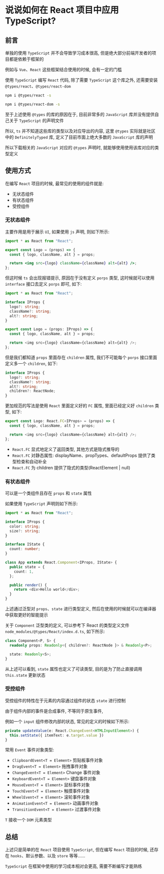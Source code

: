 # 说说如何在 React 项目中应用 TypeScript?

## 前言

单独的使用 `TypeScript` 并不会导致学习成本很高, 但是绝大部分前端开发者的项目都是依赖于框架的

例如与 `Vue`、`React` 这些框架结合使用的时候, 会有一定的门槛

使用 `TypeScript` 编写 `React` 代码, 除了需要 `TypeScript` 这个库之外, 还需要安装 `@types/react`、`@types/react-dom`

```bash showLineNumbers copy
npm i @types/react -s

npm i @types/react-dom -s
```

至于上述使用 `@types` 的库的原因在于, 目前非常多的 `JavaScript` 库并没有提供自己关于 `TypeScript` 的声明文件

所以, `ts` 并不知道这些库的类型以及对应导出的内容, 这里 `@types` 实际就是社区中的 `DefinitelyTyped` 库, 定义了目前市面上绝大多数的 `JavaScript` 库的声明

所以下载相关的 `JavaScript` 对应的 `@types` 声明时, 就能够使用使用该库对应的类型定义

## 使用方式

在编写 `React` 项目的时候, 最常见的使用的组件就是: 

- 无状态组件
- 有状态组件
- 受控组件

### 无状态组件

主要作用是用于展示 `UI`, 如果使用 `js` 声明, 则如下所示: 

```jsx
import * as React from "React";

export const Logo = (props) => {
  const { logo, className, alt } = props;

  return <img src={logo} className={className} alt={alt} />;
};
```

但这时候 `ts` 会出现报错提示, 原因在于没有定义 `porps` 类型, 这时候就可以使用 `interface` 接口去定义 `porps` 即可, 如下: 

```ts showLineNumbers copyx
import * as React from "React";

interface IProps {
  logo?: string;
  className?: string;
  alt?: string;
}

export const Logo = (props: IProps) => {
  const { logo, className, alt } = props;

  return <img src={logo} className={className} alt={alt} />;
};
```

但是我们都知道 `props` 里面存在 `children` 属性, 我们不可能每个 `porps` 接口里面定义多一个 `children`, 如下: 

```ts showLineNumbers copy
interface IProps {
  logo?: string;
  className?: string;
  alt?: string;
  children?: ReactNode;
}
```

更加规范的写法是使用 `React` 里面定义好的 `FC` 属性, 里面已经定义好 `children` 类型, 如下: 

```ts showLineNumbers copyx
export const Logo: React.FC<IProps> = (props) => {
  const { logo, className, alt } = props;

  return <img src={logo} className={className} alt={alt} />;
};
```

- `React.FC` 显式地定义了返回类型, 其他方式是隐式推导的
- `React.FC` 对静态属性: displayName、propTypes、defaultProps 提供了类型检查和自动补全
- `React.FC` 为 children 提供了隐式的类型(ReactElement | null)

### 有状态组件

可以是一个类组件且存在 `props` 和 `state` 属性

如果使用 `TypeScript` 声明则如下所示: 

```ts showLineNumbers copyx
import * as React from "React";

interface IProps {
  color: string;
  size?: string;
}

interface IState {
  count: number;
}

class App extends React.Component<IProps, IState> {
  public state = {
    count: 1,
  };

  public render() {
    return <div>Hello world</div>;
  }
}
```

上述通过泛型对 `props`、`state` 进行类型定义, 然后在使用的时候就可以在编译器中获取更好的智能提示

关于 `Component` 泛型类的定义, 可以参考下 React 的类型定义文件 `node_modules/@types/React/index.d.ts`, 如下所示: 

```ts showLineNumbers copy
class Component<P, S> {
  readonly props: Readonly<{ children?: ReactNode }> & Readonly<P>;

  state: Readonly<S>;
}
```

从上述可以看到, `state` 属性也定义了可读类型, 目的是为了防止直接调用 `this.state` 更新状态

### 受控组件

受控组件的特性在于元素的内容通过组件的状态 `state` 进行控制

由于组件内部的事件是合成事件, 不等同于原生事件, 

例如一个 `input` 组件修改内部的状态, 常见的定义的时候如下所示: 

```ts showLineNumbers copy
private updateValue(e: React.ChangeEvent<HTMLInputElement>) {
  this.setState({ itemText: e.target.value })
}
```

常用 `Event` 事件对象类型: 

- `ClipboardEvent<T = Element>` 剪贴板事件对象
- `DragEvent<T = Element>` 拖拽事件对象
- `ChangeEvent<T = Element>` Change 事件对象
- `KeyboardEvent<T = Element>` 键盘事件对象
- `MouseEvent<T = Element>` 鼠标事件对象
- `TouchEvent<T = Element>` 触摸事件对象
- `WheelEvent<T = Element>` 滚轮事件对象
- `AnimationEvent<T = Element>` 动画事件对象
- `TransitionEvent<T = Element>` 过渡事件对象

`T` 接收一个 `DOM` 元素类型

## 总结

上述只是简单的在 `React` 项目使用 `TypeScript`, 但在编写 `React` 项目的时候, 还存在 `hooks`、默认参数、以及 `store` 等等......

`TypeScript` 在框架中使用的学习成本相对会更高, 需要不断编写才能熟练
